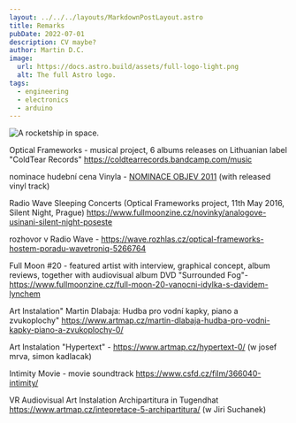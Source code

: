 ```yaml
---
layout: ../../../layouts/MarkdownPostLayout.astro
title: Remarks
pubDate: 2022-07-01
description: CV maybe?
author: Martin D.C.
image:
  url: https://docs.astro.build/assets/full-logo-light.png
  alt: The full Astro logo.
tags:
  - engineering
  - electronics
  - arduino
---
```



<Image src={agar2} alt="A rocketship in space."/>


Optical Frameworks - musical project, 6 albums releases on Lithuanian label "ColdTear Records" https://coldtearrecords.bandcamp.com/music

nominace hudební cena Vinyla - [NOMINACE OBJEV 2011](http://vinyla.cz/cena/optical-frameworks/) (with released vinyl track)

Radio Wave Sleeping Concerts (Optical Frameworks project, 11th May 2016, Silent Night, Prague) https://www.fullmoonzine.cz/novinky/analogove-usinani-silent-night-poseste

rozhovor v Radio Wave - https://wave.rozhlas.cz/optical-frameworks-hostem-poradu-wavetroniq-5266764 

Full Moon #20 - featured artist with interview, graphical concept, album reviews, together with audiovisual album DVD "Surrounded Fog"- https://www.fullmoonzine.cz/full-moon-20-vanocni-idylka-s-davidem-lynchem

Art Instalation"  Martin Dlabaja: Hudba pro vodní kapky, piano a zvukoplochy" https://www.artmap.cz/martin-dlabaja-hudba-pro-vodni-kapky-piano-a-zvukoplochy-0/ 

Art Instalation "Hypertext" - https://www.artmap.cz/hypertext-0/ (w josef mrva, simon kadlacak)

Intimity Movie - movie soundtrack https://www.csfd.cz/film/366040-intimity/

VR Audiovisual Art Instalation Archipartitura  in Tugendhat https://www.artmap.cz/intepretace-5-archipartitura/ (w Jiri Suchanek)





